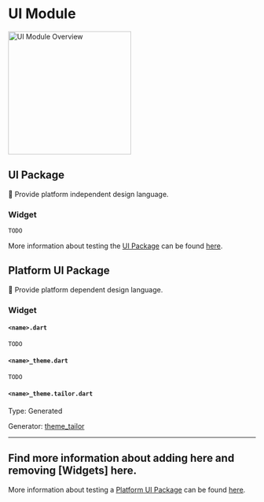 # UI Module

<Image
  src="assets/ui_module_overview.svg"
  alt="UI Module Overview"
  zoom={false}
  height="250"
/>

## UI Package

🎯 Provide platform independent design language.

### Widget

```dart
TODO
```

More information about testing the [UI Package](/architecture/ui-module#ui-package) can be found [here](/architecture/testing#testing-ui-package).

## Platform UI Package

🎯 Provide platform dependent design language.

### Widget

#### `<name>.dart`

```dart
TODO
```

#### `<name>_theme.dart`

```dart
TODO
```

#### `<name>_theme.tailor.dart`

Type: Generated

Generator: [theme_tailor](https://pub.dev/packages/theme_tailor)

---
Find more information about adding here and removing [Widgets] here.
---

More information about testing a [Platform UI Package](/architecture/ui-module#platform-ui-package) can be found [here](/architecture/testing#testing-ui-package).
